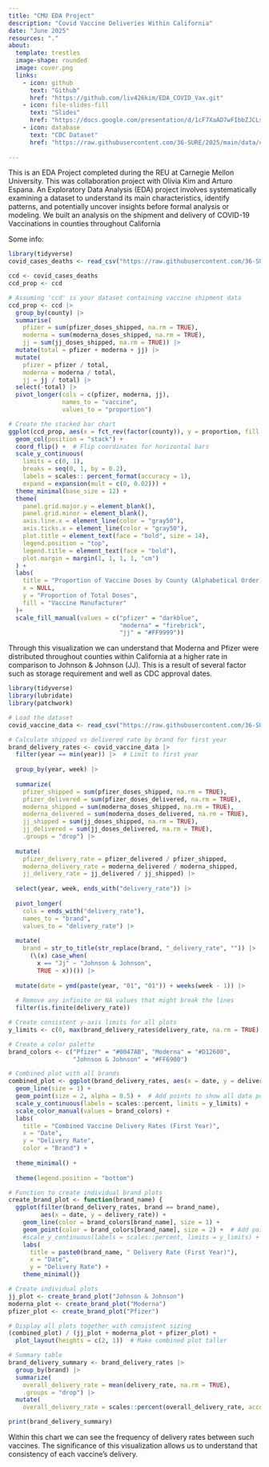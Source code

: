 ```yaml
---
title: "CMU EDA Project"
description: "Covid Vaccine Deliveries Within California"
date: "June 2025"
resources: "."
about: 
  template: trestles
  image-shape: rounded
  image: cover.png
  links: 
    - icon: github
      text: "Github"
      href: "https://github.com/liv426kim/EDA_COVID_Vax.git"
    - icon: file-slides-fill
      text: "Slides"
      href: "https://docs.google.com/presentation/d/1cF7XaAD7wFIbbZJCLsyBthlg6e0TBr9GTeJ66G95Ny0/edit?usp=sharing"
    - icon: database
      text: "CDC Dataset"
      href: "https://raw.githubusercontent.com/36-SURE/2025/main/data/covid_california.csv"
      
---
```


This is an EDA Project completed during the REU at Carnegie Mellon University. This was collaboration project with Olivia Kim and Arturo Espana. An Exploratory Data Analysis (EDA) project involves systematically examining a dataset to understand its main characteristics, identify patterns, and potentially uncover insights before formal analysis or modeling. 
We built an analysis on the shipment and delivery of COVID-19 Vaccinations in counties throughout California

Some info:

```r

library(tidyverse)
covid_cases_deaths <- read_csv("https://raw.githubusercontent.com/36-SURE/2025/main/data/covid_california.csv")

ccd <- covid_cases_deaths
ccd_prop <- ccd

# Assuming 'ccd' is your dataset containing vaccine shipment data
ccd_prop <- ccd |>
  group_by(county) |>
  summarise(
    pfizer = sum(pfizer_doses_shipped, na.rm = TRUE),
    moderna = sum(moderna_doses_shipped, na.rm = TRUE),
    jj = sum(jj_doses_shipped, na.rm = TRUE)) |>
  mutate(total = pfizer + moderna + jj) |>
  mutate(
    pfizer = pfizer / total,
    moderna = moderna / total,
    jj = jj / total) |>
  select(-total) |>
  pivot_longer(cols = c(pfizer, moderna, jj),
               names_to = "vaccine",
               values_to = "proportion")

# Create the stacked bar chart
ggplot(ccd_prop, aes(x = fct_rev(factor(county)), y = proportion, fill = vaccine)) +
  geom_col(position = "stack") +
  coord_flip() +  # Flip coordinates for horizontal bars
  scale_y_continuous(
    limits = c(0, 1),
    breaks = seq(0, 1, by = 0.2),
    labels = scales:: percent_format(accuracy = 1),
    expand = expansion(mult = c(0, 0.02))) +
  theme_minimal(base_size = 12) +
  theme(
    panel.grid.major.y = element_blank(),
    panel.grid.minor = element_blank(),
    axis.line.x = element_line(color = "gray50"),
    axis.ticks.x = element_line(color = "gray50"),
    plot.title = element_text(face = "bold", size = 14),
    legend.position = "top",
    legend.title = element_text(face = "bold"),
    plot.margin = margin(1, 1, 1, 1, "cm")
  ) +
  labs(
    title = "Proportion of Vaccine Doses by County (Alphabetical Order)",
    x = NULL,
    y = "Proportion of Total Doses",
    fill = "Vaccine Manufacturer"
  )+
  scale_fill_manual(values = c("pfizer" = "darkblue", 
                               "moderna" = "firebrick", 
                               "jj" = "#FF9999"))
```
Through this visualization we can understand that Moderna and Pfizer were distributed throughout counties within California at a higher rate in comparison to Johnson & Johnson (JJ). This is a result of several factor such as storage requirement and well as CDC approval dates.

```r
library(tidyverse)
library(lubridate)
library(patchwork)

# Load the dataset
covid_vaccine_data <- read_csv("https://raw.githubusercontent.com/36-SURE/2025/main/data/covid_california.csv")

# Calculate shipped vs delivered rate by brand for first year
brand_delivery_rates <- covid_vaccine_data |>
  filter(year == min(year)) |>  # Limit to first year
  
  group_by(year, week) |>
  
  summarize(
    pfizer_shipped = sum(pfizer_doses_shipped, na.rm = TRUE),
    pfizer_delivered = sum(pfizer_doses_delivered, na.rm = TRUE),
    moderna_shipped = sum(moderna_doses_shipped, na.rm = TRUE),
    moderna_delivered = sum(moderna_doses_delivered, na.rm = TRUE),
    jj_shipped = sum(jj_doses_shipped, na.rm = TRUE),
    jj_delivered = sum(jj_doses_delivered, na.rm = TRUE),
    .groups = "drop") |>
  
  mutate(
    pfizer_delivery_rate = pfizer_delivered / pfizer_shipped,
    moderna_delivery_rate = moderna_delivered / moderna_shipped,
    jj_delivery_rate = jj_delivered / jj_shipped) |>
  
  select(year, week, ends_with("delivery_rate")) |>
  
  pivot_longer(
    cols = ends_with("delivery_rate"),
    names_to = "brand",
    values_to = "delivery_rate") |>
  
  mutate(
    brand = str_to_title(str_replace(brand, "_delivery_rate", "")) |>
      (\(x) case_when(
        x == "Jj" ~ "Johnson & Johnson",
        TRUE ~ x))()) |>
  
  mutate(date = ymd(paste(year, "01", "01")) + weeks(week - 1)) |>
  
  # Remove any infinite or NA values that might break the lines
  filter(is.finite(delivery_rate))

# Create consistent y-axis limits for all plots
y_limits <- c(0, max(brand_delivery_rates$delivery_rate, na.rm = TRUE) * 1.05)

# Create a color palette
brand_colors <- c("Pfizer" = "#0047AB", "Moderna" = "#D12600", 
                  "Johnson & Johnson" = "#FF6900")

# Combined plot with all brands
combined_plot <- ggplot(brand_delivery_rates, aes(x = date, y = delivery_rate, color = brand)) +
  geom_line(size = 1) +
  geom_point(size = 2, alpha = 0.5) +  # Add points to show all data points
  scale_y_continuous(labels = scales::percent, limits = y_limits) +
  scale_color_manual(values = brand_colors) +
  labs(
    title = "Combined Vaccine Delivery Rates (First Year)",
    x = "Date",
    y = "Delivery Rate",
    color = "Brand") +
  
  theme_minimal() +
  
  theme(legend.position = "bottom")

# Function to create individual brand plots
create_brand_plot <- function(brand_name) {
  ggplot(filter(brand_delivery_rates, brand == brand_name), 
         aes(x = date, y = delivery_rate)) +
    geom_line(color = brand_colors[brand_name], size = 1) +
    geom_point(color = brand_colors[brand_name], size = 2) +  # Add points
    #scale_y_continuous(labels = scales::percent, limits = y_limits) +
    labs(
      title = paste0(brand_name, " Delivery Rate (First Year)"),
      x = "Date",
      y = "Delivery Rate") +
    theme_minimal()}

# Create individual plots
jj_plot <- create_brand_plot("Johnson & Johnson")
moderna_plot <- create_brand_plot("Moderna")
pfizer_plot <- create_brand_plot("Pfizer")

# Display all plots together with consistent sizing
(combined_plot) / (jj_plot + moderna_plot + pfizer_plot) +
  plot_layout(heights = c(2, 1))  # Make combined plot taller

# Summary table
brand_delivery_summary <- brand_delivery_rates |>
  group_by(brand) |>
  summarize(
    overall_delivery_rate = mean(delivery_rate, na.rm = TRUE),
    .groups = "drop") |>
  mutate(
    overall_delivery_rate = scales::percent(overall_delivery_rate, accuracy = 0.1))

print(brand_delivery_summary)
```
Within this chart we can see the frequency of delivery rates between such vaccines. The significance of this visualization allows us to understand that consistency of each vaccine's delivery.